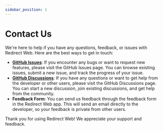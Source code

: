 ```yaml
---
sidebar_position: 1
---
```


# Contact Us

We're here to help if you have any questions, feedback, or issues with Redirect Web. Here are the best ways to get in touch:

- **[GitHub Issues](https://github.com/mshibanami/RedirectWeb/issues)**: If you encounter any bugs or want to request new features, please visit the GitHub Issues page. You can browse existing issues, submit a new issue, and track the progress of your issue.
- **[GitHub Discussions](https://github.com/mshibanami/RedirectWeb/discussions)**: If you have any questions or want to get help from the developer or other users, please visit the GitHub Discussions page. You can start a new discussion, join existing discussions, and get help from the community.
- **Feedback Form**: You can send us feedback through the feedback form in the Redirect Web app. This will send an email directly to the developer, so your feedback is private from other users.

Thank you for using Redirect Web! We appreciate your support and feedback.
